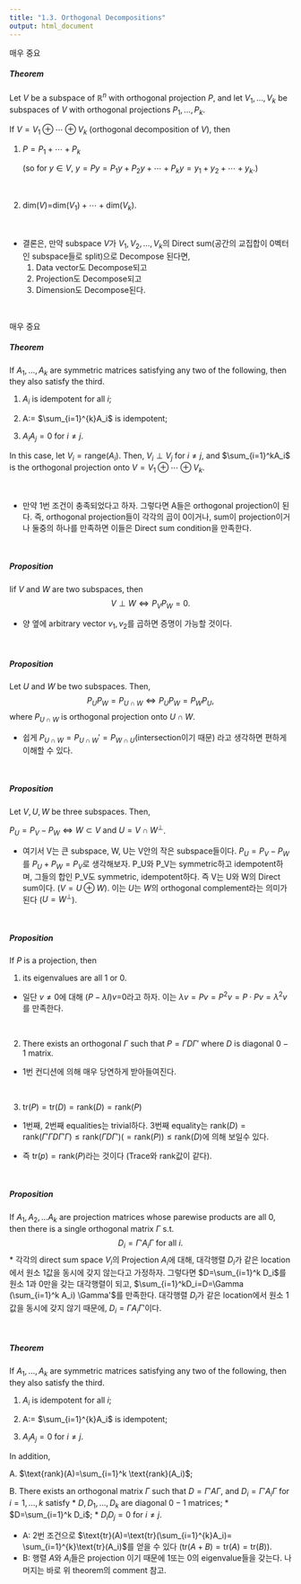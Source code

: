 ```yaml
---
title: "1.3. Orthogonal Decompositions"
output: html_document
---
```


매우 중요

##### Theorem 

Let $V$ be a subspace of $\mathbb{R}^n$ with orthogonal projection $P$, and let $V_1,\ldots,V_k$ be subspaces of $V$ with orthogonal projections $P_1,\ldots,P_k$.

If $V=V_1\oplus\cdots\oplus V_k$ (orthogonal decomposition of $V$), then

1. $P=P_1+\cdots+P_k$  

    (so for $y \in V$, $y=Py=P_1y+P_2y+\cdots+P_ky=y_1+y_2+\cdots+y_k$.)

&nbsp;

2. $\text{dim}(V)$=$\text{dim}(V_1)+\cdots+\text{dim}(V_k)$. 

&nbsp;

  * 결론은, 만약 subspace $V$가 $V_1, V_2, \ldots, V_k$의 Direct sum(공간의 교집합이 0벡터인 subspace들로 split)으로 Decompose 된다면,
     1. Data vector도 Decompose되고 
     2. Projection도 Decompose되고 
     3. Dimension도 Decompose된다.
     
&nbsp;&nbsp;

매우 중요

##### Theorem
If $A_1,\ldots,A_k$ are symmetric matrices satisfying any two of the following, then they also satisfy the third.

1. $A_i$ is idempotent for all $i$;

2. A:= $\sum_{i=1}^{k}A_i$ is idempotent;

3. $A_iA_j=0$ for $i\ne j$. 
     
In this case, let $V_i=\text{range}(A_i)$. 
Then, $V_i \perp V_j$ for $i \ne j$, and $\sum_{i=1}^kA_i$ is the orthogonal projection onto $V=V_1\oplus\cdots\oplus V_k$.

&nbsp;&nbsp;


  * 만약 1번 조건이 충족되었다고 하자. 그렇다면  A들은 orthogonal projection이 된다. 즉, orthogonal projection들이 각각의 곱이 0이거나, sum이 projection이거나 둘중의 하나를 만족하면 이들은 Direct sum condition을 만족한다.   
  
  &nbsp;  &nbsp;

##### Proposition
Iif $V$ and $W$ are two subspaces, then
$$
V \perp W \iff P_V P_W=0.
$$ 

  * 양 옆에 arbitrary vector $v_1, v_2$를 곱하면 증명이 가능할 것이다. 
  
&nbsp;&nbsp;

##### Proposition
Let $U$ and $W$ be two subspaces. Then,
$$
P_UP_W= P_{U\cap W} \iff P_UP_W= P_WP_U,
$$
where $P_{U\cap W}$ is orthogonal projection onto $U\cap W$.

  * 쉽게 $P_{U\cap W} = P_{U\cap W}'= P_{W\cap U}$(intersection이기 때문) 라고 생각하면 편하게 이해할 수 있다. 
  
  &nbsp;&nbsp;

##### Proposition

Let $V, U, W$ be three subspaces. Then, 

$P_U=P_V-P_W\iff W\subset V \mbox{ and } U=V\cap {W^\perp}$.

  * 여기서 V는 큰 subspace, W, U는 V안의 작은 subspace들이다. $P_U=P_V-P_W$를 $P_U+P_W=P_V$로 생각해보자. P_U와 P_V는 symmetric하고 idempotent하며, 그들의 합인 P_V도 symmetric, idempotent하다. 즉 V는 U와 W의 Direct sum이다. ($V=U\oplus W$). 이는 $U$는 $W$의 orthogonal complement라는 의미가 된다 ($U=W^\perp$).    
  
  
  &nbsp;&nbsp;

##### Proposition
If $P$ is a projection, then

1. its eigenvalues are all $1$ or $0$.
  * 일단 $v\ne 0$에 대해 $(P-\lambda I)v$=0라고 하자. 이는 $\lambda v=Pv=P^2v=P\cdot Pv = \lambda^2 v$를 만족한다.
  
  &nbsp;
  
2. There exists an orthogonal $\Gamma$ such that $P=\Gamma D \Gamma'$ where $D$ is diagonal $0-1$ matrix.

  * 1번 컨디션에 의해 매우 당연하게 받아들여진다.
  
  &nbsp;
  
3. $\text{tr}(P)=\text{tr}(D)=\text{rank}(D)=\text{rank}(P)$

  * 1번째, 2번째 equalities는 trivial하다. 3번째 equality는 $\text{rank}(D)=\text{rank}(\Gamma'\Gamma D \Gamma'\Gamma)\le \text{rank}(\Gamma D \Gamma')(=\text{rank}(P))\le\text{rank}(D)$에 의해 보일수 있다. 
  
  * 즉 $\text{tr}(p)=\text{rank}(P)$라는 것이다 (Trace와 rank값이 같다).
   
&nbsp;&nbsp;

##### Proposition
If $A_1,A_2,\ldots A_k$ are projection matrices whose parewise products are all 0, then there is a single orthogonal matrix $\Gamma$ s.t.
$$
D_i=\Gamma'A_i\Gamma\mbox{ }\mbox{ } \mbox{ for all } i. 
$$ 
  * 각각의 direct sum space $V_i$의 Projection $A_i$에 대해, 대각행렬 $D_i$가 같은 location에서 원소 1값을 동시에 갖지 않는다고 가정하자.  그렇다면 $D=\sum_{i=1}^k D_i$를 원소 1과 0만을 갖는 대각행렬이 되고, $\sum_{i=1}^kD_i=D=\Gamma (\sum_{i=1}^k A_i) \Gamma'$를 만족한다. 대각행렬 $D_i$가 같은 location에서 원소 1값을 동시에 갖지 않기 때문에, $D_i=\Gamma A_i \Gamma'$이다. 
  
&nbsp;&nbsp;

##### Theorem
If $A_1,\ldots,A_k$ are symmetric matrices satisfying any two of the following, then they also satisfy the third.

1. $A_i$ is idempotent for all $i$;

2. A:= $\sum_{i=1}^{k}A_i$ is idempotent;

3. $A_iA_j=0$ for $i\ne j$. 
     
In addition,

A. $\text{rank}(A)=\sum_{i=1}^k \text{rank}(A_i)$;

B. There exists an orthogonal matrix $\Gamma$ such that $D=\Gamma'A\Gamma$, and $D_i=\Gamma'A_i\Gamma$ for $i=1,\ldots,k$ satisfy
    * $D,D_1,\ldots,D_k$ are diagonal $0-1$ matrices;
    * $D=\sum_{i=1}^k D_i$;
    * $D_iD_j=0$ for $i\ne j$.


   * A: 2번 조건으로 $\text{tr}(A)=\text{tr}(\sum_{i=1}^{k}A_i)= \sum_{i=1}^{k}\text{tr}(A_i)$를 얻을 수 있다 $(\text{tr}(A+B)=\text{tr}(A)=\text{tr}(B))$.
   * B: 행렬 $A$와 $A_i$들은 projection 이기 때문에 1또는 0의 eigenvalue들을 갖는다. 나머지는 바로 위 theorem의 comment 참고.
   
&nbsp;&nbsp;


